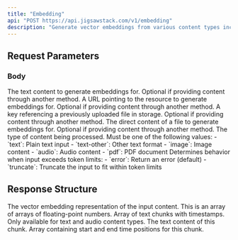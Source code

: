 ```yaml
---
title: "Embedding"
api: "POST https://api.jigsawstack.com/v1/embedding"
description: "Generate vector embeddings from various content types including text, images, audio, and PDF files."
---
```


## Request Parameters

### Body

<ParamField body="text" type="string">
  The text content to generate embeddings for. Optional if providing content through another method.
</ParamField>

<ParamField body="url" type="string">
  A URL pointing to the resource to generate embeddings for. Optional if providing content through another method.
</ParamField>

<ParamField body="file_store_key" type="string">
  A key referencing a previously uploaded file in storage. Optional if providing content through another method.
</ParamField>

<ParamField body="file_content" type="any">
  The direct content of a file to generate embeddings for. Optional if providing content through another method.
</ParamField>

<ParamField body="type" type="string" required>
  The type of content being processed. Must be one of the following values:
  - `text`: Plain text input
  - `text-other`: Other text format
  - `image`: Image content
  - `audio`: Audio content
  - `pdf`: PDF document
</ParamField>

<ParamField body="token_overflow_mode" type="string" default="error">
  Determines behavior when input exceeds token limits:
  - `error`: Return an error (default)
  - `truncate`: Truncate the input to fit within token limits
</ParamField>

<Snippet file="header.mdx" />

## Response Structure

<BasicResponse />

<ResponseField name="embeddings" type="number[][]">
  The vector embedding representation of the input content. This is an array of arrays of floating-point numbers.
</ResponseField>

<ResponseField name="chunks" type="array">
  Array of text chunks with timestamps. Only available for text and audio content types.
  <Expandable title="Chunk Object">
    <ResponseField name="text" type="string">
      The text content of this chunk.
    </ResponseField>
    <ResponseField name="timestamp" type="array[number]">
      Array containing start and end time positions for this chunk.
    </ResponseField>
  </Expandable>
</ResponseField>

<EmbeddingSnippet />